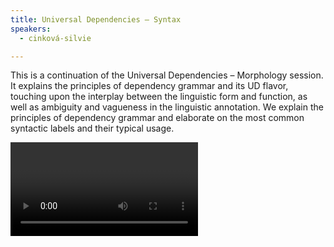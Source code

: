 ```yaml
---
title: Universal Dependencies – Syntax
speakers:
  - cinková-silvie

---
```

This is a continuation of the Universal Dependencies – Morphology session. It explains the principles of dependency grammar and its UD flavor, touching upon the interplay between the linguistic form and function, as well as ambiguity and vagueness in the linguistic annotation. We explain the principles of dependency grammar and elaborate on the most common syntactic labels and their typical usage.

<Video provider="youtube" id="https://www.youtube.com/embed/mmST6uGPuZU" caption="Session 8 - Universal Dependencies – Syntax" />
<Download url="downloads/8_Silvie-Universal-Dependencies-Syntax.pdf" />
<Speakers>
  <Speaker speaker="cinková-silvie">

  </Speaker>
</Speakers>